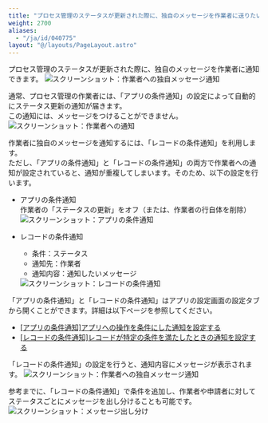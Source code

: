 ```yaml
---
title: "プロセス管理のステータスが更新された際に、独自のメッセージを作業者に送りたい"
weight: 2700
aliases:
  - "/ja/id/040775"
layout: "@/layouts/PageLayout.astro"
---
```




プロセス管理のステータスが更新された際に、独自のメッセージを作業者に通知できます。
<Img src="/k/img-ja/assignee_message_03.png" alt="スクリーンショット：作業者への独自メッセージ通知" />

通常、プロセス管理の作業者には、「アプリの条件通知」の設定によって自動的にステータス更新の通知が届きます。  
この通知には、メッセージをつけることができません。
<Img src="/k/img-ja/assignee_message_01.png" alt="スクリーンショット：作業者への通知" />

作業者に独自のメッセージを通知するには、「レコードの条件通知」を利用します。  
ただし、「アプリの条件通知」と「レコードの条件通知」の両方で作業者への通知が設定されていると、通知が重複してしまいます。そのため、以下の設定を行います。

* アプリの条件通知  
  作業者の「ステータスの更新」をオフ（または、作業者の行自体を削除）
  <Img src="/k/img-ja/assignee_message_04.png" alt="スクリーンショット：アプリの条件通知" />
* レコードの条件通知
  * 条件：ステータス
  * 通知先：作業者
  * 通知内容：通知したいメッセージ

  <Img src="/k/img-ja/assignee_message_05.png" alt="スクリーンショット：レコードの条件通知" />

<Reference>
「アプリの条件通知」と「レコードの条件通知」はアプリの設定画面の設定タブから開くことができます。詳細は以下ページを参照してください。

* [[アプリの条件通知]アプリへの操作を条件にした通知を設定する](/k/ja/id/040561.html)
* [[レコードの条件通知]レコードが特定の条件を満たしたときの通知を設定する](/k/ja/id/040563.html)

</Reference>

「レコードの条件通知」の設定を行うと、通知内容にメッセージが表示されます。
<Img src="/k/img-ja/assignee_message_03.png" alt="スクリーンショット：作業者への独自メッセージ通知" />

参考までに、「レコードの条件通知」で条件を追加し、作業者や申請者に対してステータスごとにメッセージを出し分けることも可能です。
<Img src="/k/img-ja/assignee_message_02.png" alt="スクリーンショット：メッセージ出し分け" />
